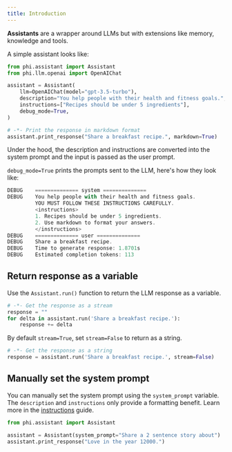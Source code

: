 ```yaml
---
title: Introduction
---
```


**Assistants** are a wrapper around LLMs but with extensions like memory, knowledge and tools.

A simple assistant looks like:

```python assistant.py
from phi.assistant import Assistant
from phi.llm.openai import OpenAIChat

assistant = Assistant(
    llm=OpenAIChat(model="gpt-3.5-turbo"),
    description="You help people with their health and fitness goals.",
    instructions=["Recipes should be under 5 ingredients"],
    debug_mode=True,
)

# -*- Print the response in markdown format
assistant.print_response("Share a breakfast recipe.", markdown=True)
```

Under the hood, the description and instructions are converted into the system prompt and the input is passed as the user prompt.

`debug_mode=True` prints the prompts sent to the LLM, here's how they look like:

```js
DEBUG    ============== system ==============
DEBUG    You help people with their health and fitness goals.
         YOU MUST FOLLOW THESE INSTRUCTIONS CAREFULLY.
         <instructions>
         1. Recipes should be under 5 ingredients.
         2. Use markdown to format your answers.
         </instructions>
DEBUG    ============== user ==============
DEBUG    Share a breakfast recipe.
DEBUG    Time to generate response: 1.8701s
DEBUG    Estimated completion tokens: 113
```

## Return response as a variable

Use the `Assistant.run()` function to return the LLM response as a variable.

```python
# -*- Get the response as a stream
response = ""
for delta in assistant.run('Share a breakfast recipe.'):
    response += delta
```

By default `stream=True`, set `stream=False` to return as a string.

```python
# -*- Get the response as a string
response = assistant.run('Share a breakfast recipe.', stream=False)
```

## Manually set the system prompt

You can manually set the system prompt using the `system_prompt` variable. The `description` and `instructions` only provide a formatting benefit. Learn more in the [instructions](/assistants/instructions) guide.

```python
from phi.assistant import Assistant

assistant = Assistant(system_prompt="Share a 2 sentence story about")
assistant.print_response("Love in the year 12000.")
```
